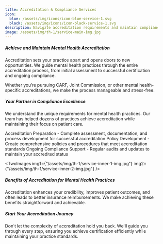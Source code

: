 ```yaml
---
title: Accreditation & Compliance Services
icon:
  blue: /assets/img/icons/icon-blue-service-1.svg
  black: /assets/img/icons/icon-black-service-1.svg
description: Navigate accreditation requirements and maintain compliance with expert guidance tailored for mental health practices
image: /assets/img/th-1/service-main-img.jpg
---
```



##### Achieve and Maintain Mental Health Accreditation

Accreditation sets your practice apart and opens doors to new opportunities. We guide mental health practices through the entire accreditation process, from initial assessment to successful certification and ongoing compliance.

Whether you're pursuing CARF, Joint Commission, or other mental health-specific accreditations, we make the process manageable and stress-free.

##### Your Partner in Compliance Excellence

We understand the unique requirements for mental health practices. Our team has helped dozens of practices achieve accreditation while maintaining their focus on patient care.

<div class="font-semibold text-ColorBlack">
  <ServiceBadge>
    Accreditation Preparation - Complete assessment, documentation, and process development for successful accreditation
  </ServiceBadge>
  <ServiceBadge>
    Policy Development - Create comprehensive policies and procedures that meet accreditation standards
  </ServiceBadge>
  <ServiceBadge>
    Ongoing Compliance Support - Regular audits and updates to maintain your accredited status
  </ServiceBadge>
</div>

<TwoImages
  img1={"/assets/img/th-1/service-inner-1-img.jpg"}
  img2={"/assets/img/th-1/service-inner-2-img.jpg"}
/>

##### Benefits of Accreditation for Mental Health Practices

Accreditation enhances your credibility, improves patient outcomes, and often leads to better insurance reimbursements. We make achieving these benefits straightforward and achievable.

##### Start Your Accreditation Journey

Don't let the complexity of accreditation hold you back. We'll guide you through every step, ensuring you achieve certification efficiently while maintaining your practice standards.